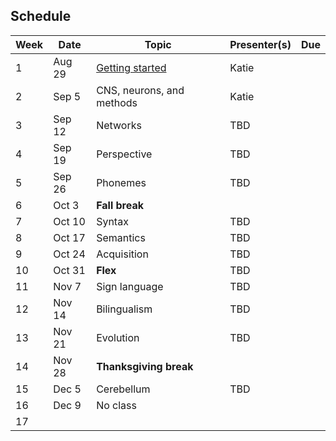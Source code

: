 ## Schedule 

| Week | Date |  Topic | Presenter(s) | Due  |
| -  | -- |  ------- | --- | ---- |
| 1 | Aug 29 | [Getting started](getting-started.qmd) |  Katie | |
| 2 | Sep 5 | CNS, neurons, and methods | Katie |  |
| 3 | Sep 12 | Networks |  TBD | |
| 4 | Sep 19 | Perspective | TBD |  | 
| 5 | Sep 26 | Phonemes  | TBD |  |
| 6 | Oct 3 | **Fall break**| | |
| 7 | Oct 10 | Syntax | TBD  |  | 
| 8 | Oct 17 | Semantics | TBD | | 
| 9 | Oct 24 | Acquisition | TBD  |  | 
| 10 | Oct 31 | **Flex** | TBD |  |
| 11 | Nov 7 | Sign language | TBD |  |
| 12 | Nov 14 | Bilingualism |  TBD |  | 
| 13 | Nov 21 | Evolution | TBD |     | 
| 14 | Nov 28 |**Thanksgiving break**  |   |
| 15 | Dec 5 | Cerebellum  |  TBD |  |
| 16 | Dec 9 | No class |   | |
| 17 |  | | 